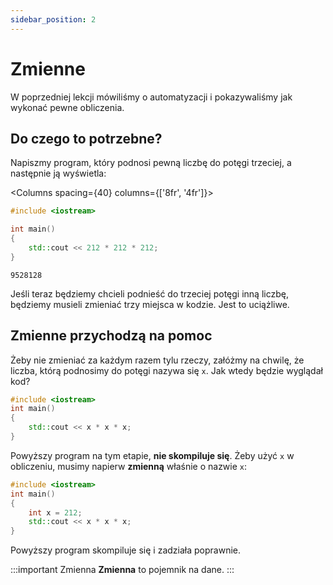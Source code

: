 ```yaml
---
sidebar_position: 2
---
```


# Zmienne


<NotFinished/>

W poprzedniej lekcji mówiliśmy o automatyzacji i pokazywaliśmy jak wykonać pewne obliczenia.

## Do czego to potrzebne?

Napiszmy program, który podnosi pewną liczbę do potęgi trzeciej, a następnie ją wyświetla:

<Columns spacing={40} columns={['8fr', '4fr']}>
<div>

```cpp title="main.cpp | Potęga trzecia"
#include <iostream>

int main()
{
	std::cout << 212 * 212 * 212;
}
```

</div>

<div>

```plaintext title="Wynik"
9528128
```

</div>
</Columns>

Jeśli teraz będziemy chcieli podnieść do trzeciej potęgi inną liczbę, będziemy
musieli zmieniać trzy miejsca w kodzie. Jest to uciążliwe.

## Zmienne przychodzą na pomoc

Żeby nie zmieniać za każdym razem tylu rzeczy, załóżmy na chwilę, że liczba, którą podnosimy
do potęgi nazywa się `x`. Jak wtedy będzie wyglądał kod?

```cpp
#include <iostream>
int main()
{
	std::cout << x * x * x;
}
```

Powyższy program na tym etapie, **nie skompiluje się**. Żeby użyć `x` w obliczeniu, musimy napierw **zmienną**
właśnie o nazwie `x`:

```cpp
#include <iostream>
int main()
{
	int x = 212;
	std::cout << x * x * x;
}
```

Powyższy program skompiluje się i zadziała poprawnie.

:::important Zmienna
**Zmienna** to pojemnik na dane.
:::